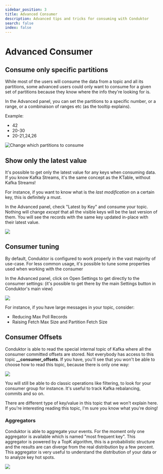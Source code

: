 ```yaml
---
sidebar_position: 3
title: Advanced Consumer
description: Advanced tips and tricks for consuming with Conduktor
search: false
index: false
---
```


# Advanced Consumer

## Consume only specific partitions

While most of the users will consume the data from a topic and all its partitions, some advanced users could only want to consume for a given set of partitions because they know where the info they're looking for is.

In the Advanced panel, you can set the partitions to a specific number, or a range, or a combinaison of ranges etc (as the tooltip explains).

Example:

- 42
- 20-30
- 20-21,24,26

![Change which partitions to consume](../../assets/screenshot-2020-06-25-at-15.37.27.png)

## Show only the latest value

It's possible to get only the latest value for any keys when consuming data. If you know Kafka Streams, it's the same concept as the KTable, without Kafka Streams!

For instance, if you want to know what is the _last modification_ on a certain key, this is definitely a must.

In the Advanced panel, check "Latest by Key" and consume your topic. Nothing will change _except_ that all the visible keys will be the last version of them. You will see the records with the same key updated in-place with their latest value.

![](../../assets/screenshot-2020-06-25-at-15.40.15.png)

## Consumer tuning

By default, Conduktor is configured to work properly in the vast majority of use-case. For less common usage, it's possible to tune some properties used when working with the consumer

In the Advanced panel, click on Open Settings to get directly to the consumer settings: (it's possible to get there by the main Settings button in Conduktor's main view)

![](<../../assets/screenshot-2020-06-25-at-15.07.08 (3).png>)

For instance, if you have large messages in your topic, consider:

- Reducing Max Poll Records
- Raising Fetch Max Size and Partition Fetch Size

## Consumer Offsets

Conduktor is able to read the special internal topic of Kafka where all the consumer committed offsets are stored. Not everybody has access to this topic **\_\_consumer_offsets**. If you have, you'll see that you won't be able to choose how to read this topic, because there is only one way:

![](../../assets/screenshot-2020-06-25-at-15.51.58.png)

You will still be able to do classic operations like filtering, to look for your consumer group for instance. It's useful to track Kafka rebalancing, commits and so on.

There are different type of key/value in this topic that we won't explain here. If you're interesting reading this topic, I'm sure you know what you're doing!

### Aggregators

Conduktor is able to aggregate your events. For the moment only one aggregator is available which is named "most frequent key". This aggregator is powered by a TopK algorithm, this is a probabilistic structure and the results are can diverge from the real distribution by a few percent. This aggregator is very useful to understand the distribution of your data or to analyze key hot spots.

![](../../assets/2021-11-25_15-04.png)
